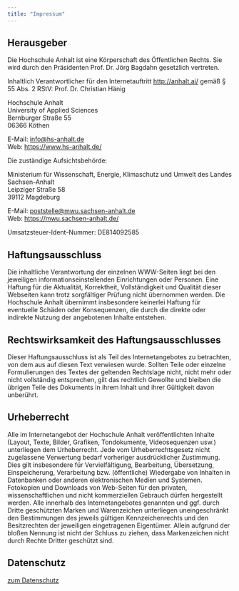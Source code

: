 ```yaml
---
title: "Impressum"
---
```


## Herausgeber
Die Hochschule Anhalt ist eine Körperschaft des Öffentlichen Rechts. Sie wird durch den Präsidenten Prof. Dr. Jörg Bagdahn gesetzlich vertreten.

Inhaltlich Verantwortlicher für den Internetauftritt [http://anhalt.ai/](http://anhalt.ai/) gemäß § 55 Abs. 2 RStV:
Prof. Dr. Christian Hänig

Hochschule Anhalt<br/>
University of Applied Sciences<br/>
Bernburger Straße 55<br/>
06366 Köthen

E-Mail: [info@hs-anhalt.de](mailto:info@hs-anhalt.de)<br/>
Web: [https://www.hs-anhalt.de/](https://www.hs-anhalt.de/)

Die zuständige Aufsichtsbehörde:

Ministerium für Wissenschaft, Energie, Klimaschutz und Umwelt des Landes Sachsen-Anhalt<br/>
Leipziger Straße 58<br/>
39112 Magdeburg

E-Mail: [poststelle@mwu.sachsen-anhalt.de](mailto:poststelle@mwu.sachsen-anhalt.de)<br/>
Web: [https://mwu.sachsen-anhalt.de/](https://mwu.sachsen-anhalt.de/)

Umsatzsteuer-Ident-Nummer: DE814092585

## Haftungsausschluss
Die inhaltliche Verantwortung der einzelnen WWW-Seiten liegt bei den jeweiligen informationseinstellenden Einrichtungen oder Personen. Eine Haftung für die Aktualität, Korrektheit, Vollständigkeit und Qualität dieser Webseiten kann trotz sorgfältiger Prüfung nicht übernommen werden. Die Hochschule Anhalt übernimmt insbesondere keinerlei Haftung für eventuelle Schäden oder Konsequenzen, die durch die direkte oder indirekte Nutzung der angebotenen Inhalte entstehen.

## Rechtswirksamkeit des Haftungsausschlusses
Dieser Haftungsausschluss ist als Teil des Internetangebotes zu betrachten, von dem aus auf diesen Text verwiesen wurde. Sollten Teile oder einzelne Formulierungen des Textes der geltenden Rechtslage nicht, nicht mehr oder nicht vollständig entsprechen, gilt das rechtlich Gewollte und bleiben die übrigen Teile des Dokuments in ihrem Inhalt und ihrer Gültigkeit davon unberührt.

## Urheberrecht
Alle im Internetangebot der Hochschule Anhalt veröffentlichten Inhalte (Layout, Texte, Bilder, Grafiken, Tondokumente, Videosequenzen usw.) unterliegen dem Urheberrecht. Jede vom Urheberrechtsgesetz nicht zugelassene Verwertung bedarf vorheriger ausdrücklicher Zustimmung. Dies gilt insbesondere für Vervielfältigung, Bearbeitung, Übersetzung, Einspeicherung, Verarbeitung bzw. (öffentliche) Wiedergabe von Inhalten in Datenbanken oder anderen elektronischen Medien und Systemen. Fotokopien und Downloads von Web-Seiten für den privaten, wissenschaftlichen und nicht kommerziellen Gebrauch dürfen hergestellt werden. Alle innerhalb des Internetangebotes genannten und ggf. durch Dritte geschützten Marken und Warenzeichen unterliegen uneingeschränkt den Bestimmungen des jeweils gültigen Kennzeichenrechts und den Besitzrechten der jeweiligen eingetragenen Eigentümer. Allein aufgrund der bloßen Nennung ist nicht der Schluss zu ziehen, dass Markenzeichen nicht durch Rechte Dritter geschützt sind.

## Datenschutz
[zum Datenschutz](https://www.hs-anhalt.de/datenschutz.html)
